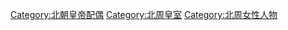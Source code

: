[[Category:北朝皇帝配偶|Category:北朝皇帝配偶]]
[[Category:北周皇室|Category:北周皇室]]
[[Category:北周女性人物|Category:北周女性人物]]